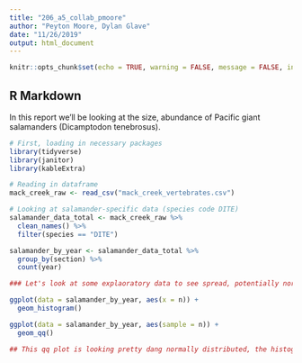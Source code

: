 ```yaml
---
title: "206_a5_collab_pmoore"
author: "Peyton Moore, Dylan Glave"
date: "11/26/2019"
output: html_document
---
```


```r
knitr::opts_chunk$set(echo = TRUE, warning = FALSE, message = FALSE, include = FALSE)
```

## R Markdown

In this report we'll be looking at the size, abundance of  Pacific giant salamanders (Dicamptodon tenebrosus). 


```r
# First, loading in necessary packages
library(tidyverse)
library(janitor)
library(kableExtra)
```


```r
# Reading in dataframe
mack_creek_raw <- read_csv("mack_creek_vertebrates.csv")
```

```r
# Looking at salamander-specific data (species code DITE)
salamander_data_total <- mack_creek_raw %>% 
  clean_names() %>% 
  filter(species == "DITE")

salamander_by_year <- salamander_data_total %>% 
  group_by(section) %>% 
  count(year)
```


```r
### Let's look at some explaoratory data to see spread, potentially normal distribution. 

ggplot(data = salamander_by_year, aes(x = n)) +
  geom_histogram()

ggplot(data = salamander_by_year, aes(sample = n)) +
  geom_qq() 

## This qq plot is looking pretty dang normally distributed, the histogram has some gaps, potentially multiple modes! 

```



